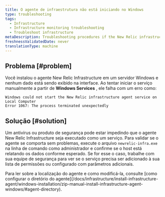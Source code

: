 ```yaml
---
title: O agente de infraestrutura não está iniciando no Windows
type: troubleshooting
tags:
  - Infrastructure
  - Infrastructure monitoring troubleshooting
  - Troubleshoot infrastructure
metaDescription: Troubleshooting procedures if the New Relic infrastructure agent is not starting in Windows.
freshnessValidatedDate: never
translationType: machine
---
```


## Problema [#problem]

Você instalou o agente New Relic Infrastructure em um servidor Windows e nenhum dado está sendo exibido na interface. Ao tentar iniciar o serviço manualmente a partir de <DNT>**Windows Services**</DNT> , ele falha com um erro como:

```
Windows could not start the New Relic infrastructure agent service on Local Computer
Error 1067: The process terminated unexpectedly
```

## Solução [#solution]

Um antivírus ou produto de segurança pode estar impedindo que o agente New Relic Infrastructure seja executado como um serviço. Para validar se o agente se comporta sem problemas, execute o arquivo `newrelic-infra.exe` na linha de comando como administrador e confirme se o host está relatando os dados conforme esperado. Se for esse o caso, trabalhe com sua equipe de segurança para ver se o serviço precisa ser adicionado à sua lista de permissões ou configurado com parâmetros adicionais.

<Callout variant="important">
  Para ler sobre a localização do agente e como modificá-la, consulte [como configurar o diretório do agente](/docs/infrastructure/install-infrastructure-agent/windows-installation/zip-manual-install-infrastructure-agent-windows/#agent-directory).
</Callout>